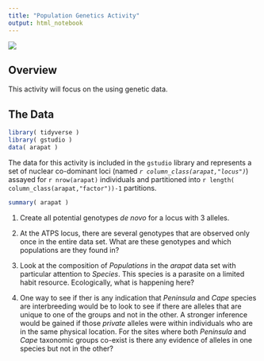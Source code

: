 ```yaml
---
title: "Population Genetics Activity"
output: html_notebook
---
```


![](https://live.staticflickr.com/65535/51022898606_826b8ed709_c_d.jpg)

## Overview

This activity will focus on the using genetic data.

##  The Data

```r
library( tidyverse )
library( gstudio )
data( arapat )
```


The data for this activity is included in the `gstudio` library and represents a set of nuclear co-dominant loci (named *`r column_class(arapat,"locus") `*) assayed for `r nrow(arapat)` individuals and partitioned into `r length( column_class(arapat,"factor"))-1` partitions.

```r
summary( arapat )
```


1. Create all potential genotypes *de novo* for a locus with 3 alleles.

2. At the ATPS locus, there are several genotypes that are observed only once in the entire data set.  What are these genotypes and which populations are they found in?  

3. Look at the composition of *Populations* in the *arapat* data set with particular attention to *Species*.  This species is a parasite on a limited habit resource.  Ecologically, what is happening here?

4. One way to see if ther is any indication that *Peninsula* and *Cape* species are interbreeding would be to look to see if there are alleles that are unique to one of the groups and not in the other.  A stronger inference would be gained if those *private* alleles were within individuals who are in the same physical location.  For the sites where both *Peninsula* and *Cape* taxonomic groups co-exist is there any evidence of alleles in one species but not in the other?






